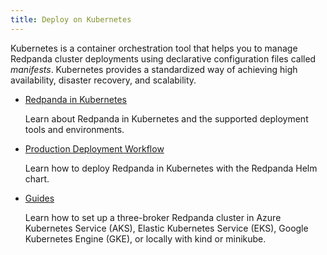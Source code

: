 ```yaml
---
title: Deploy on Kubernetes
---
```


<head>
    <meta name="title" content="Deploy on Kubernetes | Redpanda Docs"/>
    <meta name="description" content="Deploy on Kubernetes."/>
    <link rel="canonical" href="https://docs.redpanda.com/docs/deploy/deployment-option/self-hosted/kubernetes/" />
</head>

Kubernetes is a container orchestration tool that helps you to manage Redpanda cluster deployments using declarative configuration files called _manifests_. Kubernetes provides a standardized way of achieving high availability, disaster recovery, and scalability.

- [Redpanda in Kubernetes](../kubernetes/kubernetes-production-deployment)

    Learn about Redpanda in Kubernetes and the supported deployment tools and environments.

- [Production Deployment Workflow](../kubernetes/production-workflow)

    Learn how to deploy Redpanda in Kubernetes with the Redpanda Helm chart.

- [Guides](../kubernetes/get-started-dev)

    Learn how to set up a three-broker Redpanda cluster in Azure Kubernetes Service (AKS), Elastic Kubernetes Service (EKS), Google Kubernetes Engine (GKE), or locally with kind or minikube.
